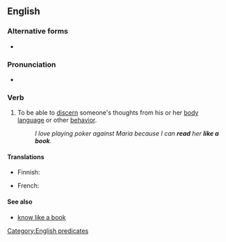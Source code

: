 ==English==

===Alternative forms===
* {{alter|en|read like an open book}}

===Pronunciation===
* {{audio|en|En-au-read like a book.ogg|Audio (AU)}}

===Verb===
{{en-verb|read<,,read> like a book}}

# {{lb|en|transitive|simile}} To be able to [[discern]] someone's thoughts from his or her [[body language]] or other [[behavior]].
#: ''I love playing poker against Maria because I can '''read''' her '''like a book'''.''

====Translations====
{{trans-top}}
* Finnish: {{t|fi|lukea kuin avointa kirjaa}}
{{trans-mid}}
* French: {{t+|fr|lire en quelqu'un comme dans un livre ouvert}}
{{trans-bottom}}

====See also====
* [[know like a book]]

[[Category:English predicates]]